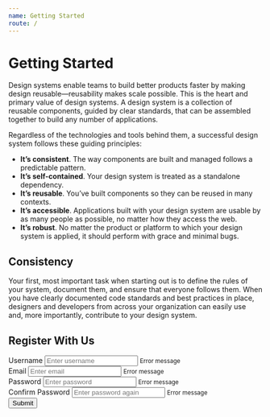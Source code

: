 ```yaml
---
name: Getting Started
route: /
---
```



# Getting Started

Design systems enable teams to build better products faster by making design reusable—reusability makes scale possible. This is the heart and primary value of design systems. A design system is a collection of reusable components, guided by clear standards, that can be assembled together to build any number of applications.

Regardless of the technologies and tools behind them, a successful design system follows these guiding principles:

- **It’s consistent**. The way components are built and managed follows a predictable pattern.
- **It’s self-contained**. Your design system is treated as a standalone dependency.
- **It’s reusable**. You’ve built components so they can be reused in many contexts.
- **It’s accessible**. Applications built with your design system are usable by as many people as possible, no matter how they access the web.
- **It’s robust**. No matter the product or platform to which your design system is applied, it should perform with grace and minimal bugs.

## Consistency

Your first, most important task when starting out is to define the rules of your system, document them, and ensure that everyone follows them. When you have clearly documented code standards and best practices in place, designers and developers from across your organization can easily use and, more importantly, contribute to your design system.

<Playground>
    <div class="container">
      <form id="form" class="form">
        <h2>Register With Us</h2>
        <div class="form-control">
          <label for="username">Username</label>
          <input type="text" id="username" placeholder="Enter username" />
          <small>Error message</small>
        </div>
        <div class="form-control">
          <label for="email">Email</label>
          <input type="text" id="email" placeholder="Enter email" />
          <small>Error message</small>
        </div>
        <div class="form-control">
          <label for="password">Password</label>
          <input type="password" id="password" placeholder="Enter password" />
          <small>Error message</small>
        </div>
        <div class="form-control">
          <label for="password2">Confirm Password</label>
          <input
            type="password"
            id="password2"
            placeholder="Enter password again"
          />
          <small>Error message</small>
        </div>
        <button type="submit">Submit</button>
      </form>
    </div>
</Playground>

<script type="text/javascript" src="public/form-validator/script.js"></script>